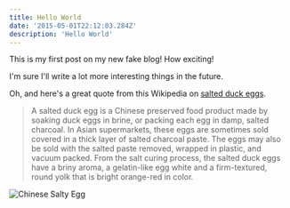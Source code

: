```yaml
---
title: Hello World
date: '2015-05-01T22:12:03.284Z'
description: 'Hello World'
---
```



This is my first post on my new fake blog! How exciting!

I'm sure I'll write a lot more interesting things in the future.

Oh, and here's a great quote from this Wikipedia on
[salted duck eggs](https://en.wikipedia.org/wiki/Salted_duck_egg).

> A salted duck egg is a Chinese preserved food product made by soaking duck
> eggs in brine, or packing each egg in damp, salted charcoal. In Asian
> supermarkets, these eggs are sometimes sold covered in a thick layer of salted
> charcoal paste. The eggs may also be sold with the salted paste removed,
> wrapped in plastic, and vacuum packed. From the salt curing process, the
> salted duck eggs have a briny aroma, a gelatin-like egg white and a
> firm-textured, round yolk that is bright orange-red in color.

![Chinese Salty Egg](./salty_egg.jpg)

<ExampleComponent text="Das ist ein Test" />
